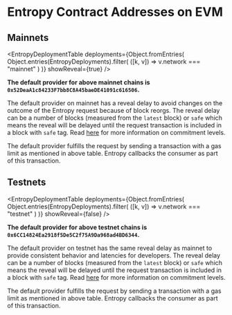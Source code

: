 
# Entropy Contract Addresses on EVM

## Mainnets

<EntropyDeploymentTable
  deployments={Object.fromEntries(
    Object.entries(EntropyDeployments).filter(
      ([k, v]) => v.network === "mainnet"
    )
  )}
  showReveal={true}
/>

**The default provider for above mainnet chains is `0x52DeaA1c84233F7bb8C8A45baeDE41091c616506`.**

The default provider on mainnet has a reveal delay to avoid changes on the outcome of the Entropy request because of block reorgs.
The reveal delay can be a number of blocks (measured from the `latest` block) or `safe` which means the reveal will be delayed until the request transaction is included in a block with `safe` tag.
Read [here](https://www.alchemy.com/overviews/ethereum-commitment-levels) for more information on commitment levels.

The default provider fulfills the request by sending a transaction with a gas limit as mentioned in above table. Entropy callbacks the consumer as part of this transaction.

## Testnets

<EntropyDeploymentTable
  deployments={Object.fromEntries(
    Object.entries(EntropyDeployments).filter(
      ([k, v]) => v.network === "testnet"
    )
  )}
  showReveal={false}
/>

**The default provider for above testnet chains is `0x6CC14824Ea2918f5De5C2f75A9Da968ad4BD6344`.**

The default provider on testnet has the same reveal delay as mainnet to provide consistent behavior and latencies for developers. The reveal delay can be a number of blocks (measured from the `latest` block) or `safe` which means the reveal will be delayed until the request transaction is included in a block with `safe` tag.
Read [here](https://www.alchemy.com/overviews/ethereum-commitment-levels) for more information on commitment levels.

The default provider fulfills the request by sending a transaction with a gas limit as mentioned in above table. Entropy callbacks the consumer as part of this transaction.
